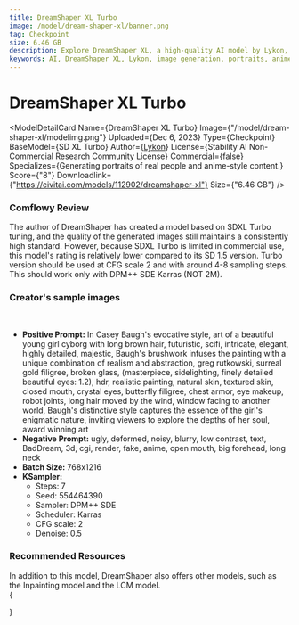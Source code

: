 ```yaml
---
title: DreamShaper XL Turbo
image: /model/dream-shaper-xl/banner.png
tag: Checkpoint
size: 6.46 GB
description: Explore DreamShaper XL, a high-quality AI model by Lykon, specializing in generating realistic and anime-style portraits. Based on SD XL Turbo, it's perfect for non-commercial research.
keywords: AI, DreamShaper XL, Lykon, image generation, portraits, anime-style, non-commercial research, SD XL Turbo
---
```



# DreamShaper XL Turbo

<ModelDetailCard 
  Name={<span>DreamShaper XL Turbo</span>}
  Image={"/model/dream-shaper-xl/modelimg.png"}
  Uploaded={<span>Dec 6, 2023</span>}
  Type={<span>Checkpoint</span>}
  BaseModel={<span>SD XL Turbo</span>}
  Author={<a href="https://civitai.com/user/Lykon">Lykon</a>}
  License={<span>Stability AI Non-Commercial Research Community License</span>}
  Commercial={false}
  Specializes={<span>Generating portraits of real people and anime-style content.</span>}
  Score={"8"}
  Downloadlink={"https://civitai.com/models/112902/dreamshaper-xl"}
  Size={"6.46 GB"}
/>

### Comflowy Review
The author of DreamShaper has created a model based on SDXL Turbo tuning, and the quality of the generated images still maintains a consistently high standard. However, because SDXL Turbo is limited in commercial use, this model's rating is relatively lower compared to its SD 1.5 version.
Turbo version should be used at CFG scale 2 and with around 4-8 sampling steps. This should work only with DPM++ SDE Karras (NOT 2M). 

### Creator's sample images
<br/>
<PhotoProvider>
  <PhotoView src="/model/dream-shaper-xl/001.png">
    <img src="/model/dream-shaper-xl/001.png" alt="" className='rounded-lg'/>
  </PhotoView>
</PhotoProvider>

* **Positive Prompt:** In Casey Baugh's evocative style, art of a beautiful young girl cyborg with long brown hair, futuristic, scifi, intricate, elegant, highly detailed, majestic, Baugh's brushwork infuses the painting with a unique combination of realism and abstraction, greg rutkowski, surreal gold filigree, broken glass, (masterpiece, sidelighting, finely detailed beautiful eyes: 1.2), hdr, realistic painting, natural skin, textured skin, closed mouth, crystal eyes, butterfly filigree, chest armor, eye makeup, robot joints, long hair moved by the wind, window facing to another world, Baugh's distinctive style captures the essence of the girl's enigmatic nature, inviting viewers to explore the depths of her soul, award winning art
* **Negative Prompt:** ugly, deformed, noisy, blurry, low contrast, text, BadDream, 3d, cgi, render, fake, anime, open mouth, big forehead, long neck
* **Batch Size:** 768x1216
* **KSampler:**
  * Steps: 7
  * Seed: 554464390
  * Sampler: DPM++ SDE 
  * Scheduler: Karras
  * CFG scale: 2
  * Denoise: 0.5

### Recommended Resources

In addition to this model, DreamShaper also offers other models, such as the Inpainting model and the LCM model.
<br/>
{
  <div className="grid grid-cols-3 gap-4">
    <Cards 
      image={"/model/dream-shaper/banner.png"}
      title={"DreamShaper V8.0"}
      href={"/model/dream-shaper-v-8"}
      tag={"Checkpoint"}
    />
    <Cards 
      image={"/model/dream-shaper-lcm/banner.png"}
      title={"DreamShaper LCM V8.0"}
      href={"/model/dream-shaper-lcm"}
      tag={"Checkpoint"}
    />
    <Cards 
      image={"/model/dream-shaper-inpainting/modelimg.png"}
      title={"DreamShaper V8.0 Inpainting"}
      href={"/model/dream-shaper-inpainting-v-8"}
      tag={"Checkpoint"}
    />
  </div>
}
